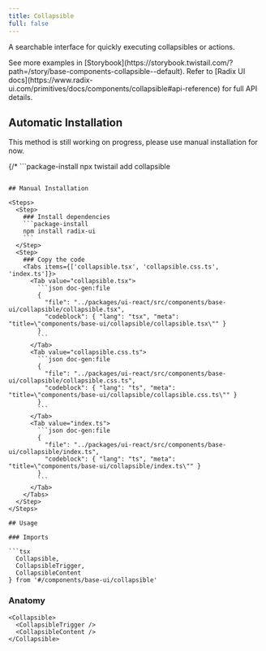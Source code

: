 ```yaml
---
title: Collapsible
full: false
---
```


A searchable interface for quickly executing collapsibles or actions.

<Callout type='info'>
  See more examples in [Storybook](https://storybook.twistail.com/?path=/story/base-components-collapsible--default).
  Refer to [Radix UI docs](https://www.radix-ui.com/primitives/docs/components/collapsible#api-reference) for full API details.
</Callout>

## Automatic Installation

<Callout type='warn'>
  This method is still working on progress, please use manual installation for now.
</Callout>

{/* ```package-install
npx twistail add collapsible
``` */}

## Manual Installation

<Steps>
  <Step>
    ### Install dependencies
    ```package-install
    npm install radix-ui
    ```
  </Step>
  <Step>
    ### Copy the code
    <Tabs items={['collapsible.tsx', 'collapsible.css.ts', 'index.ts']}>
      <Tab value="collapsible.tsx">
        ```json doc-gen:file
        {
          "file": "../packages/ui-react/src/components/base-ui/collapsible/collapsible.tsx",
          "codeblock": { "lang": "tsx", "meta": "title=\"components/base-ui/collapsible/collapsible.tsx\"" }
        }
        ```
      </Tab>
      <Tab value="collapsible.css.ts">
        ```json doc-gen:file
        {
          "file": "../packages/ui-react/src/components/base-ui/collapsible/collapsible.css.ts",
          "codeblock": { "lang": "ts", "meta": "title=\"components/base-ui/collapsible/collapsible.css.ts\"" }
        }
        ```
      </Tab>
      <Tab value="index.ts">
        ```json doc-gen:file
        {
          "file": "../packages/ui-react/src/components/base-ui/collapsible/index.ts",
          "codeblock": { "lang": "ts", "meta": "title=\"components/base-ui/collapsible/index.ts\"" }
        }
        ```
      </Tab>
    </Tabs>
  </Step>
</Steps>

## Usage

### Imports

```tsx
  Collapsible,
  CollapsibleTrigger,
  CollapsibleContent
} from '#/components/base-ui/collapsible'
```

### Anatomy

```tsx
<Collapsible>
  <CollapsibleTrigger />
  <CollapsibleContent />
</Collapsible>
```
